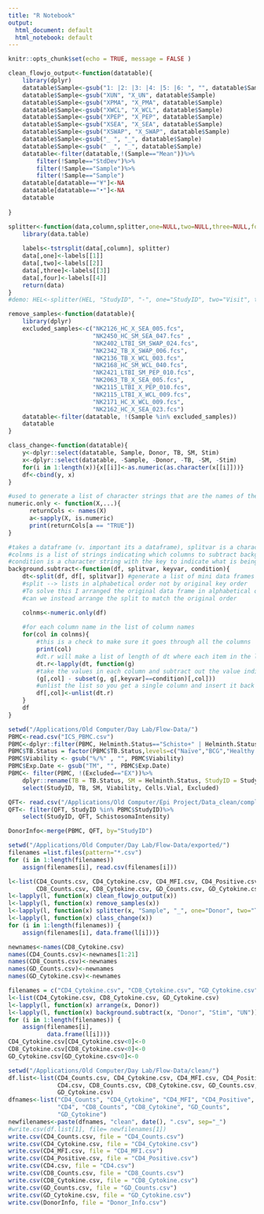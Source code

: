 ```yaml
---
title: "R Notebook"
output:
  html_document: default
  html_notebook: default
---
```

```r
knitr::opts_chunk$set(echo = TRUE, message = FALSE )
```

```r
clean_flowjo_output<-function(datatable){
    library(dplyr)
    datatable$Sample<-gsub("1: |2: |3: |4: |5: |6: ", "", datatable$Sample)
    datatable$Sample<-gsub("XUN", "X_UN", datatable$Sample)
    datatable$Sample<-gsub("XPMA", "X_PMA", datatable$Sample)
    datatable$Sample<-gsub("XWCL", "X_WCL", datatable$Sample)
    datatable$Sample<-gsub("XPEP", "X_PEP", datatable$Sample)
    datatable$Sample<-gsub("XSEA", "X_SEA", datatable$Sample)
    datatable$Sample<-gsub("XSWAP", "X_SWAP", datatable$Sample)
    datatable$Sample<-gsub("_ ", "_", datatable$Sample)
    datatable$Sample<-gsub(" _", "_", datatable$Sample)
    datatable<-filter(datatable,!(Sample=="Mean"))%>%
        filter(!Sample=="StdDev")%>%
        filter(!Sample=="Sample")%>%
        filter(!Sample=="Sample")
    datatable[datatable=="¥"]<-NA
    datatable[datatable=="•"]<-NA
    datatable
    
}

splitter<-function(data,column,splitter,one=NULL,two=NULL,three=NULL,four=NULL){
    library(data.table)
    
    labels<-tstrsplit(data[,column], splitter)
    data[,one]<-labels[[1]]
    data[,two]<-labels[[2]]
    data[,three]<-labels[[3]]
    data[,four]<-labels[[4]]
    return(data)
}
#demo: HEL<-splitter(HEL, "StudyID", "-", one="StudyID", two="Visit", three="Iteration")

remove_samples<-function(datatable){
    library(dplyr)
    excluded_samples<-c("NK2126_HC_X_SEA_005.fcs", 
                        "NK2450_HC_SM_SEA_047.fcs" , 
                        "NK2402_LTBI_SM_SWAP_024.fcs",
                        "NK2342_TB_X_SWAP_006.fcs",
                        "NK2136_TB_X_WCL_003.fcs",
                        "NK2168_HC_SM_WCL_040.fcs",
                        "NK2421_LTBI_SM_PEP_010.fcs",
                        "NK2063_TB_X_SEA_005.fcs",
                        "NK2115_LTBI_X_PEP_010.fcs",
                        "NK2115_LTBI_X_WCL_009.fcs",
                        "NK2171_HC_X_WCL_009.fcs",
                        "NK2162_HC_X_SEA_023.fcs")
    datatable<-filter(datatable, !(Sample %in% excluded_samples))
    datatable
}

class_change<-function(datatable){
    y<-dplyr::select(datatable, Sample, Donor, TB, SM, Stim)
    x<-dplyr::select(datatable, -Sample, -Donor, -TB, -SM, -Stim)
    for(i in 1:length(x)){x[[i]]<-as.numeric(as.character(x[[i]]))}
    df<-cbind(y, x)
}

#used to generate a list of character strings that are the names of the columns containing numeric data
numeric.only <- function(X,...){
      returnCols <- names(X)
      a<-sapply(X, is.numeric)
      print(returnCols[a == "TRUE"])
}

#takes a dataframe (v. important its a dataframe), splitvar is a character string of a column name
#colnms is a list of strings indicating which columns to subtract background from
#condition is a character string with the key to indicate what is being subtracted
background.subtract<-function(df, splitvar, keyvar, condition){
    dt<-split(df, df[, splitvar]) #generate a list of mini data frames for each level of splitvar
    #split --> lists in alphabetical order not by original key order
    #To solve this I arranged the original data frame in alphabetical order
    #can we instead arrange the split to match the original order

    colnms<-numeric.only(df)
    
    #for each column name in the list of column names
    for(col in colnms){
        #this is a check to make sure it goes through all the columns
        print(col) 
        #dt.r will make a list of length of dt where each item in the list is the new column for a particular donor
        dt.r<-lapply(dt, function(g)
        #take the values in each column and subtract out the value indicated by an "un" the stim column 
        (g[,col] - subset(g, g[,keyvar]==condition)[,col]))
        #unlist the list so you get a single column and insert it back into the original data frame
        df[,col]<-unlist(dt.r)
    }
    df
}
```

```r
setwd("/Applications/Old Computer/Day Lab/Flow-Data/")
PBMC<-read.csv("ICS_PBMC.csv")
PBMC<-dplyr::filter(PBMC, Helminth.Status=="Schisto+" | Helminth.Status== "Negative" | Helminth.Status== "Not US" | Helminth.Status=="US" | Helminth.Status== "Unknown")
PBMC$TB.Status = factor(PBMC$TB.Status,levels=c("Naïve","BCG","Healthy Control", "LTBI", "Active TB", "Unknown"))
PBMC$Viability <- gsub("%/%" , "", PBMC$Viability)
PBMC$Exp.Date <- gsub("TM", "", PBMC$Exp.Date)
PBMC<- filter(PBMC, !(Excluded=="EX"))%>%
    dplyr::rename(TB = TB.Status, SM = Helminth.Status, StudyID = Study.ID)%>%
    select(StudyID, TB, SM, Viability, Cells.Vial, Excluded)

QFT<- read.csv("/Applications/Old Computer/Epi Project/Data_clean/complete-kenya.csv")
QFT<- filter(QFT, StudyID %in% PBMC$StudyID)%>%
    select(StudyID, QFT, SchistosomaIntensity)

DonorInfo<-merge(PBMC, QFT, by="StudyID")
```

```r
setwd("/Applications/Old Computer/Day Lab/Flow-Data/exported/")
filenames =list.files(pattern="*.csv")
for (i in 1:length(filenames)) 
    assign(filenames[i], read.csv(filenames[i]))
```

```r
l<-list(CD4_Counts.csv, CD4_Cytokine.csv, CD4_MFI.csv, CD4_Positive.csv, CD4.csv, 
        CD8_Counts.csv, CD8_Cytokine.csv, GD_Counts.csv, GD_Cytokine.csv)
l<-lapply(l, function(x) clean_flowjo_output(x))
l<-lapply(l, function(x) remove_samples(x))
l<-lapply(l, function(x) splitter(x, "Sample", "_", one="Donor", two="TB", three="SM", four="Stim"))
l<-lapply(l, function(x) class_change(x))
for (i in 1:length(filenames)) {
    assign(filenames[i], data.frame(l[i]))}
```

```r
newnames<-names(CD8_Cytokine.csv)
names(CD4_Counts.csv)<-newnames[1:21]
names(CD8_Counts.csv)<-newnames
names(GD_Counts.csv)<-newnames
names(GD_Cytokine.csv)<-newnames
```

```r
filenames = c("CD4_Cytokine.csv", "CD8_Cytokine.csv", "GD_Cytokine.csv")
l<-list(CD4_Cytokine.csv, CD8_Cytokine.csv, GD_Cytokine.csv)
l<-lapply(l, function(x) arrange(x, Donor))
l<-lapply(l, function(x) background.subtract(x, "Donor", "Stim", "UN"))
for (i in 1:length(filenames)) {
    assign(filenames[i], 
           data.frame(l[i]))}
CD4_Cytokine.csv[CD4_Cytokine.csv<0]<-0
CD8_Cytokine.csv[CD8_Cytokine.csv<0]<-0
GD_Cytokine.csv[GD_Cytokine.csv<0]<-0
```

```r
setwd("/Applications/Old Computer/Day Lab/Flow-Data/clean/")
df.list<-list(CD4_Counts.csv, CD4_Cytokine.csv, CD4_MFI.csv, CD4_Positive.csv,
              CD4.csv, CD8_Counts.csv, CD8_Cytokine.csv, GD_Counts.csv,
              GD_Cytokine.csv)
dfnames<-list("CD4_Counts", "CD4_Cytokine", "CD4_MFI", "CD4_Positive",
              "CD4", "CD8_Counts", "CD8_Cytokine", "GD_Counts",
              "GD_Cytokine")
newfilenames<-paste(dfnames, "clean", date(), ".csv", sep="_")
#write.csv(df.list[1], file= newfilenames[1])
write.csv(CD4_Counts.csv, file = "CD4_Counts.csv")
write.csv(CD4_Cytokine.csv, file = "CD4_Cytokine.csv")
write.csv(CD4_MFI.csv, file = "CD4_MFI.csv")
write.csv(CD4_Positive.csv, file = "CD4_Positive.csv")
write.csv(CD4.csv, file = "CD4.csv")
write.csv(CD8_Counts.csv, file = "CD8_Counts.csv")
write.csv(CD8_Cytokine.csv, file = "CD8_Cytokine.csv")
write.csv(GD_Counts.csv, file = "GD_Counts.csv")
write.csv(GD_Cytokine.csv, file = "GD_Cytokine.csv")
write.csv(DonorInfo, file = "Donor_Info.csv")
```



